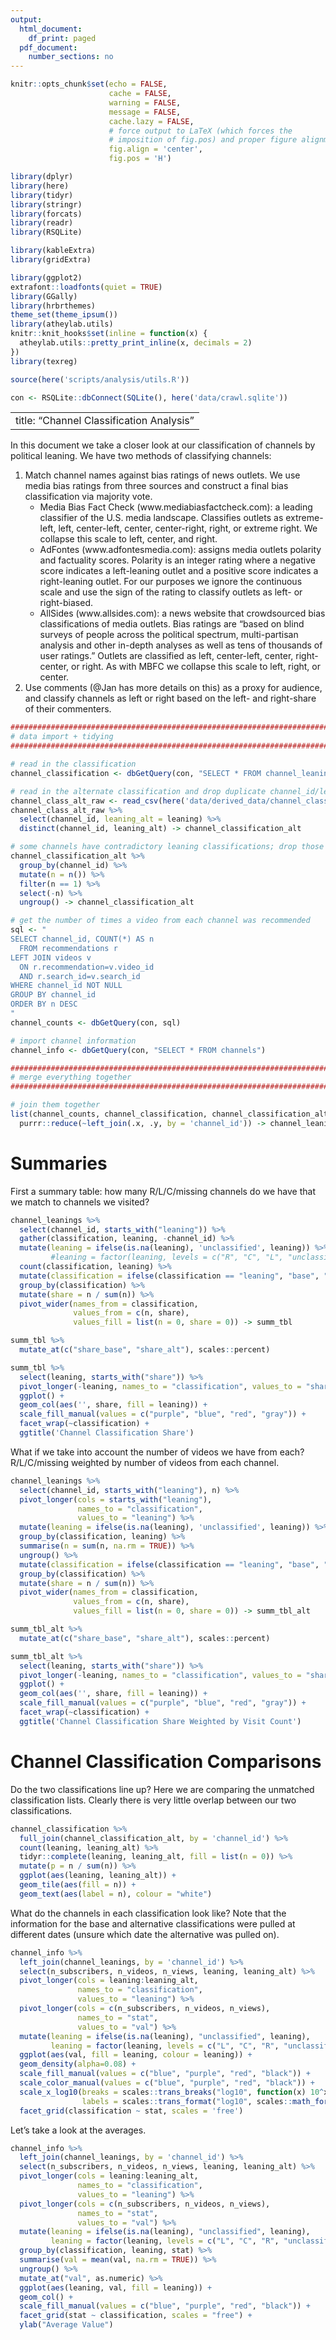 ```yaml
---
output:
  html_document:
    df_print: paged
  pdf_document:
    number_sections: no
---
```

```r
knitr::opts_chunk$set(echo = FALSE,
                      cache = FALSE, 
                      warning = FALSE,
                      message = FALSE,
                      cache.lazy = FALSE,
                      # force output to LaTeX (which forces the
                      # imposition of fig.pos) and proper figure alignment
                      fig.align = 'center',
                      fig.pos = 'H')

library(dplyr)
library(here)
library(tidyr)
library(stringr)
library(forcats)
library(readr)
library(RSQLite)

library(kableExtra)
library(gridExtra)

library(ggplot2)
extrafont::loadfonts(quiet = TRUE)
library(GGally)
library(hrbrthemes)
theme_set(theme_ipsum())
library(atheylab.utils)
knitr::knit_hooks$set(inline = function(x) {
  atheylab.utils::pretty_print_inline(x, decimals = 2)
})
library(texreg)

source(here('scripts/analysis/utils.R'))

con <- RSQLite::dbConnect(SQLite(), here('data/crawl.sqlite'))

```

---
title: "Channel Classification Analysis"
---

In this document we take a closer look at our classification of channels by political leaning. We have two methods of classifying channels:

1. Match channel names against bias ratings of news outlets. We use media bias ratings from three sources and construct a final bias classification via majority vote. 
    + Media Bias Fact Check (www.mediabiasfactcheck.com): a leading classifier of the U.S. media landscape. Classifies outlets as extreme-left, left, center-left, center, center-right, right, or extreme right. We collapse this scale to left, center, and right.
    + AdFontes (www.adfontesmedia.com): assigns media outlets polarity and factuality scores. Polarity is an integer rating where a negative score indicates a left-leaning outlet and a positive score indicates a right-leaning outlet. For our purposes we ignore the continuous scale and use the sign of the rating to classify outlets as left- or right-biased.
    + AllSides (www.allsides.com): a news website that crowdsourced bias classifications of media outlets. Bias ratings are "based on blind surveys of people across the political spectrum, multi-partisan analysis and other in-depth analyses as well as tens of thousands of user ratings." Outlets are classified as left, center-left, center, right-center, or right. As with MBFC we collapse this scale to left, right, or center.
2. Use comments (@Jan has more details on this) as a proxy for audience, and classify channels as left or right based on the left- and right-share of their commenters. 

```r

################################################################################
# data import + tidying
################################################################################

# read in the classification
channel_classification <- dbGetQuery(con, "SELECT * FROM channel_leanings WHERE channel_id NOT NULL")

# read in the alternate classification and drop duplicate channel_id/leaning pairs
channel_class_alt_raw <- read_csv(here('data/derived_data/channel_classification_alt.csv')) 
channel_class_alt_raw %>%
  select(channel_id, leaning_alt = leaning) %>%
  distinct(channel_id, leaning_alt) -> channel_classification_alt

# some channels have contradictory leaning classifications; drop those channels entirely
channel_classification_alt %>%
  group_by(channel_id) %>%
  mutate(n = n()) %>%
  filter(n == 1) %>%
  select(-n) %>%
  ungroup() -> channel_classification_alt

# get the number of times a video from each channel was recommended
sql <- "
SELECT channel_id, COUNT(*) AS n
  FROM recommendations r
LEFT JOIN videos v
  ON r.recommendation=v.video_id
  AND r.search_id=v.search_id
WHERE channel_id NOT NULL
GROUP BY channel_id
ORDER BY n DESC
"
channel_counts <- dbGetQuery(con, sql)

# import channel information
channel_info <- dbGetQuery(con, "SELECT * FROM channels")

################################################################################
# merge everything together
################################################################################

# join them together
list(channel_counts, channel_classification, channel_classification_alt) %>%
  purrr::reduce(~left_join(.x, .y, by = 'channel_id')) -> channel_leanings

```

# Summaries

First a summary table: how many R/L/C/missing channels do we have that we match to channels we visited?

```r
channel_leanings %>%
  select(channel_id, starts_with("leaning")) %>%
  gather(classification, leaning, -channel_id) %>%
  mutate(leaning = ifelse(is.na(leaning), 'unclassified', leaning)) %>%
         #leaning = factor(leaning, levels = c("R", "C", "L", "unclassified"))) %>%
  count(classification, leaning) %>%
  mutate(classification = ifelse(classification == "leaning", "base", "alt")) %>%
  group_by(classification) %>%
  mutate(share = n / sum(n)) %>%
  pivot_wider(names_from = classification, 
              values_from = c(n, share), 
              values_fill = list(n = 0, share = 0)) -> summ_tbl

summ_tbl %>%
  mutate_at(c("share_base", "share_alt"), scales::percent)
```

```r
summ_tbl %>%
  select(leaning, starts_with("share")) %>%
  pivot_longer(-leaning, names_to = "classification", values_to = "share") %>%
  ggplot() + 
  geom_col(aes('', share, fill = leaning)) + 
  scale_fill_manual(values = c("purple", "blue", "red", "gray")) +
  facet_wrap(~classification) +
  ggtitle('Channel Classification Share') 
```

What if we take into account the number of videos we have from each? R/L/C/missing weighted by number of videos from each channel.

```r
channel_leanings %>%
  select(channel_id, starts_with("leaning"), n) %>%
  pivot_longer(cols = starts_with("leaning"),
               names_to = "classification",
               values_to = "leaning") %>%
  mutate(leaning = ifelse(is.na(leaning), 'unclassified', leaning)) %>%
  group_by(classification, leaning) %>%
  summarise(n = sum(n, na.rm = TRUE)) %>%
  ungroup() %>%
  mutate(classification = ifelse(classification == "leaning", "base", "alt")) %>%
  group_by(classification) %>%
  mutate(share = n / sum(n)) %>%
  pivot_wider(names_from = classification, 
              values_from = c(n, share), 
              values_fill = list(n = 0, share = 0)) -> summ_tbl_alt

summ_tbl_alt %>%
  mutate_at(c("share_base", "share_alt"), scales::percent)

```

```r
summ_tbl_alt %>%
  select(leaning, starts_with("share")) %>%
  pivot_longer(-leaning, names_to = "classification", values_to = "share")  %>%
  ggplot() + 
  geom_col(aes('', share, fill = leaning)) + 
  scale_fill_manual(values = c("purple", "blue", "red", "gray")) + 
  facet_wrap(~classification) + 
  ggtitle('Channel Classification Share Weighted by Visit Count') 

```

# Channel Classification Comparisons

Do the two classifications line up? Here we are comparing the unmatched classification lists. Clearly there is very little overlap between our two classifications.

```r
channel_classification %>%
  full_join(channel_classification_alt, by = 'channel_id') %>%
  count(leaning, leaning_alt) %>%
  tidyr::complete(leaning, leaning_alt, fill = list(n = 0)) %>%
  mutate(p = n / sum(n)) %>%
  ggplot(aes(leaning, leaning_alt)) +
  geom_tile(aes(fill = n)) + 
  geom_text(aes(label = n), colour = "white")

```

What do the channels in each classification look like? Note that the information for the base and alternative classifications were pulled at different dates (unsure which date the alternative was pulled on).

```r
channel_info %>%
  left_join(channel_leanings, by = 'channel_id') %>%
  select(n_subscribers, n_videos, n_views, leaning, leaning_alt) %>%
  pivot_longer(cols = leaning:leaning_alt,
               names_to = "classification",
               values_to = "leaning") %>%
  pivot_longer(cols = c(n_subscribers, n_videos, n_views),
               names_to = "stat",
               values_to = "val") %>%
  mutate(leaning = ifelse(is.na(leaning), "unclassified", leaning),
         leaning = factor(leaning, levels = c("L", "C", "R", "unclassified"), ordered = TRUE)) %>%
  ggplot(aes(val, fill = leaning, colour = leaning)) + 
  geom_density(alpha=0.08) +
  scale_fill_manual(values = c("blue", "purple", "red", "black")) +
  scale_color_manual(values = c("blue", "purple", "red", "black")) + 
  scale_x_log10(breaks = scales::trans_breaks("log10", function(x) 10^x),
                labels = scales::trans_format("log10", scales::math_format(10^.x))) +
  facet_grid(classification ~ stat, scales = 'free')

```

Let's take a look at the averages. 

```r
channel_info %>%
  left_join(channel_leanings, by = 'channel_id') %>%
  select(n_subscribers, n_videos, n_views, leaning, leaning_alt) %>%
  pivot_longer(cols = leaning:leaning_alt,
               names_to = "classification",
               values_to = "leaning") %>%
  pivot_longer(cols = c(n_subscribers, n_videos, n_views),
               names_to = "stat",
               values_to = "val") %>%
  mutate(leaning = ifelse(is.na(leaning), "unclassified", leaning),
         leaning = factor(leaning, levels = c("L", "C", "R", "unclassified"), ordered = TRUE)) %>%
  group_by(classification, leaning, stat) %>%
  summarise(val = mean(val, na.rm = TRUE)) %>%
  ungroup() %>%
  mutate_at("val", as.numeric) %>%
  ggplot(aes(leaning, val, fill = leaning)) + 
  geom_col() +
  scale_fill_manual(values = c("blue", "purple", "red", "black")) +
  facet_grid(stat ~ classification, scales = "free") + 
  ylab("Average Value")

```


